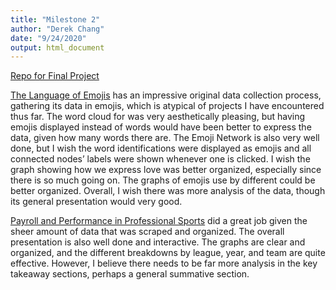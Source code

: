 ```yaml
---
title: "Milestone 2"
author: "Derek Chang"
date: "9/24/2020"
output: html_document
---
```

[Repo for Final Project](https://github.com/dschang116/Final-Project/tree/master)

[The Language of Emojis](https://linda-qin.shinyapps.io/gov1005-emojis/) has an
impressive original data collection process, gathering its data in emojis, which 
is atypical of projects I have encountered thus far. The word cloud for was very 
aesthetically pleasing, but having emojis displayed instead of words would have 
been better to express the data, given how many words there are. The Emoji 
Network is also very well done, but I wish the word identifications were 
displayed as emojis and all connected nodes' labels were shown whenever one
is clicked. I wish the graph showing how we express love was better organized,
especially since there is so much going on. The graphs of emojis use by 
different could be better organized. Overall, I wish there was more analysis
of the data, though its general presentation would very good.

[Payroll and Performance in Professional Sports](https://wkcook.shinyapps.io/payroll-and-performance/) did a great job
given the sheer amount of data that was scraped and organized. The overall
presentation is also well done and interactive. The graphs are clear and
organized, and the different breakdowns by league, year, and team are quite
effective. However, I believe there needs to be far more analysis in the key 
takeaway sections, perhaps a general summative section. 